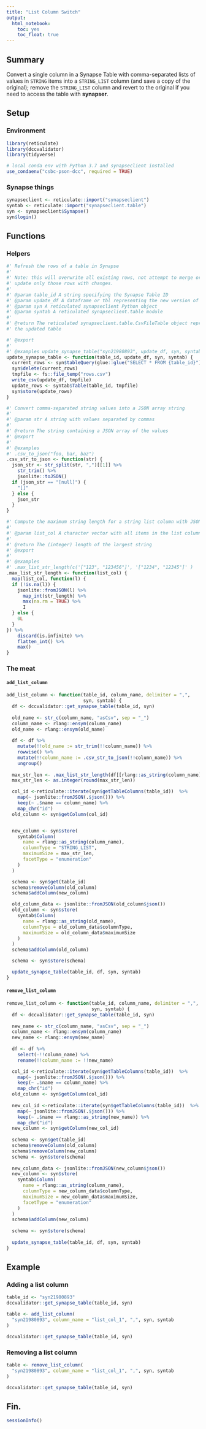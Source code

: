 ```yaml
---
title: "List Column Switch"
output: 
  html_notebook: 
    toc: yes
    toc_float: true
---
```


## Summary

Convert a single column in a Synapse Table with comma-separated lists of values in `STRING` items into a `STRING_LIST` column (and save a copy of the original); remove the `STRING_LIST` column and revert to the original if you need to access the table with **synapser**.

## Setup

### Environment

```r
library(reticulate)
library(dccvalidator)
library(tidyverse)

# local conda env with Python 3.7 and synapseclient installed
use_condaenv("csbc-pson-dcc", required = TRUE)
```

### Synapse things

```r
synapseclient <- reticulate::import("synapseclient")
syntab <- reticulate::import("synapseclient.table")
syn <- synapseclient$Synapse()
syn$login()
```

## Functions

### Helpers

```r
#' Refresh the rows of a table in Synapse
#'
#' Note: this will overwrite all existing rows, not attempt to merge or
#' update only those rows with changes.
#'
#' @param table_id A string specifying the Synapse Table ID
#' @param update_df A dataframe or tbl representing the new version of the table
#' @param syn A reticulated synapseclient Python object
#' @param syntab A reticulated synapseclient.table module
#'
#' @return The reticulated synapseclient.table.CsvFileTable object representing
#' the updated table

#' @export
#'
#' @examples update_synapse_table("syn21980893", update_df, syn, syntab)
update_synapse_table <- function(table_id, update_df, syn, syntab) {
  current_rows <- syn$tableQuery(glue::glue("SELECT * FROM {table_id}"))
  syn$delete(current_rows)
  tmpfile <- fs::file_temp("rows.csv")
  write_csv(update_df, tmpfile)
  update_rows <- syntab$Table(table_id, tmpfile)
  syn$store(update_rows)
}

#' Convert comma-separated string values into a JSON array string
#'
#' @param str A string with values separated by commas
#'
#' @return The string containing a JSON array of the values
#' @export
#'
#' @examples
#' .csv_to_json("foo, bar, baz")
.csv_str_to_json <- function(str) {
  json_str <- str_split(str, ",")[[1]] %>% 
    str_trim() %>% 
    jsonlite::toJSON()
  if (json_str == "[null]") {
    "[]"
  } else {
    json_str
  }
}

#' Compute the maximum string length for a string list column with JSON arrays
#'
#' @param list_col A character vector with all items in the list column
#'
#' @return The (integer) length of the largest string
#' @export
#'
#' @examples 
#' .max_list_str_length(c('["123", "123456"]', '["1234", "12345"]' )
.max_list_str_length <- function(list_col) {
  map(list_col, function(l) {
  if (!is.na(l)) {
    jsonlite::fromJSON(l) %>% 
      map_int(str_length) %>% 
      max(na.rm = TRUE) %>%
      I
  } else {
    0L
  }
}) %>% 
    discard(is.infinite) %>%
    flatten_int() %>% 
    max()
}
```

### The meat

#### `add_list_column`

```r
add_list_column <- function(table_id, column_name, delimiter = ",", 
                            syn, syntab) {
  df <- dccvalidator::get_synapse_table(table_id, syn)
  
  old_name <- str_c(column_name, "asCsv", sep = "_")
  column_name <- rlang::ensym(column_name)
  old_name <- rlang::ensym(old_name)
  
  df <- df %>% 
    mutate(!!old_name := str_trim(!!column_name)) %>% 
    rowwise() %>% 
    mutate(!!column_name := .csv_str_to_json(!!column_name)) %>% 
    ungroup()
  
  max_str_len <- .max_list_str_length(df[[rlang::as_string(column_name)]])*1.5
  max_str_len <- as.integer(round(max_str_len))

  col_id <-reticulate::iterate(syn$getTableColumns(table_id))  %>%
    map(~ jsonlite::fromJSON(.$json())) %>%
    keep(~ .$name == column_name) %>%
    map_chr("id")
  old_column <- syn$getColumn(col_id)


  new_column <- syn$store(
    syntab$Column(
      name = rlang::as_string(column_name),
      columnType = "STRING_LIST",
      maximumSize = max_str_len,
      facetType = "enumeration"
    )
  )

  schema <- syn$get(table_id)
  schema$removeColumn(old_column)
  schema$addColumn(new_column)

  old_column_data <- jsonlite::fromJSON(old_column$json())
  old_column <- syn$store(
    syntab$Column(
      name = rlang::as_string(old_name),
      columnType = old_column_data$columnType,
      maximumSize = old_column_data$maximumSize
    )
  )
  schema$addColumn(old_column)

  schema <- syn$store(schema)

  update_synapse_table(table_id, df, syn, syntab)
}
```

#### `remove_list_column`

```r
remove_list_column <- function(table_id, column_name, delimiter = ",", 
                               syn, syntab) {
  df <- dccvalidator::get_synapse_table(table_id, syn)
  
  new_name <- str_c(column_name, "asCsv", sep = "_")
  column_name <- rlang::ensym(column_name)
  new_name <- rlang::ensym(new_name)
  
  df <- df %>% 
    select(-!!column_name) %>% 
    rename(!!column_name := !!new_name)

  col_id <-reticulate::iterate(syn$getTableColumns(table_id))  %>% 
    map(~ jsonlite::fromJSON(.$json())) %>% 
    keep(~ .$name == column_name) %>% 
    map_chr("id")
  old_column <- syn$getColumn(col_id)
  
  new_col_id <-reticulate::iterate(syn$getTableColumns(table_id))  %>% 
    map(~ jsonlite::fromJSON(.$json())) %>% 
    keep(~ .$name == rlang::as_string(new_name)) %>% 
    map_chr("id")
  new_column <- syn$getColumn(new_col_id)
  
  schema <- syn$get(table_id)
  schema$removeColumn(old_column)
  schema$removeColumn(new_column)
  schema <- syn$store(schema)
  
  new_column_data <- jsonlite::fromJSON(new_column$json())
  new_column <- syn$store(
    syntab$Column(
      name = rlang::as_string(column_name),
      columnType = new_column_data$columnType,
      maximumSize = new_column_data$maximumSize,
      facetType = "enumeration"
    )
  )
  schema$addColumn(new_column)
  
  schema <- syn$store(schema)
  
  update_synapse_table(table_id, df, syn, syntab)
}
```


## Example

### Adding a list column

```r
table_id <- "syn21980893"
dccvalidator::get_synapse_table(table_id, syn)
```



```r
table <- add_list_column(
  "syn21980893", column_name = "list_col_1", ",", syn, syntab
)
```

```r
dccvalidator::get_synapse_table(table_id, syn)
```

### Removing a list column

```r
table <- remove_list_column(
  "syn21980893", column_name = "list_col_1", ",", syn, syntab
)
```


```r
dccvalidator::get_synapse_table(table_id, syn) 
```

## Fin.

```r
sessionInfo()
```

